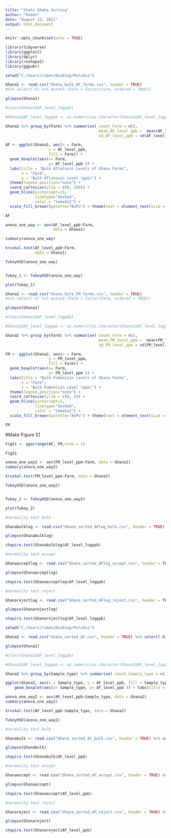 ---
title: "Stats Ghana Sorting"
author: "Ruben"
date: "August 12, 2021"
output: html_document
---

```{r setup, include=FALSE}
knitr::opts_chunk$set(echo = TRUE)
```


```{r}
library(tidyverse)
library(ggplot2)
library(dplyr)
library(reshape2)
library(ggpubr)

```


```{r}
setwd("C:/Users/ruben/Desktop/Rstudio")

Ghana1 <- read.csv("Ghana_bulk_AF_farms.csv", header = TRUE) 
#%>% select(-X) %>% mutate (Farm = factor(Farm, ordered = TRUE))

glimpse(Ghana1)

#class(Ghana1$AF_level_logppb)

#Ghana1$AF_level_logppb <- as.numeric(as.character(Ghana1$AF_level_logppb))


```

```{r}

Ghana1 %>% group_by(Farm) %>% summarise( count_Farm = n(), 
                                         mean_AF_level_ppb =  mean(AF_level_ppb), 
                                         sd_AF_level_ppb = sd(AF_level_ppb))


```


```{r}
AF <- ggplot(Ghana1, aes(x = Farm,
                   y = AF_level_ppb, 
                   fill = Farm)) + 
  geom_boxplot(aes(x= Farm, 
                   y= AF_level_ppb )) + 
  labs(title = "Bulk Aflatoxin Levels of Ghana Farms",
       x = "Farm",
       y = "Bulk Aflatoxin Level (ppb)") + 
  theme(legend.position="none") + 
  coord_cartesian(ylim = c(0, 100)) + 
  geom_hline(yintercept=15, 
             linetype="dashed", 
             color = "tomato2") + 
  scale_fill_brewer(palette="BuPu") + theme(text = element_text(size = 10)) 

AF
```



```{r}
anova_one_way <- aov(AF_level_ppb~Farm, 
                     data = Ghana1)

summary(anova_one_way)

kruskal.test(AF_level_ppb~Farm, 
             data = Ghana1)

```

```{r}
TukeyHSD(anova_one_way)


Tukey_1 <- TukeyHSD(anova_one_way)

plot(Tukey_1)

```
```{r}
Ghana2 <- read.csv("Ghana_bulk_FM_farms.csv", header = TRUE) 
#%>% select(-X) %>% mutate (Farm = factor(Farm, ordered = TRUE))

glimpse(Ghana2)

#class(Ghana1$AF_level_logppb)

#Ghana1$AF_level_logppb <- as.numeric(as.character(Ghana1$AF_level_logppb))


```

```{r}

Ghana2 %>% group_by(Farm) %>% summarise( count_Farm = n(), 
                                         mean_FM_level_ppm =  mean(FM_level_ppm), 
                                         sd_FM_level_ppm = sd(FM_level_ppm))


```


```{r}
FM <- ggplot(Ghana2, aes(x = Farm,
                   y = FM_level_ppm, 
                   fill = Farm)) + 
  geom_boxplot(aes(x= Farm, 
                   y= FM_level_ppm )) + 
  labs(title = "Bulk Fumonisin Levels of Ghana Farms",
       x = "Farm",
       y = "Bulk Fumonisin Level (ppm)") + 
  theme(legend.position="none") + 
  coord_cartesian(ylim = c(0, 6)) + 
  geom_hline(yintercept=2, 
             linetype="dashed", 
             color = "tomato2") + 
  scale_fill_brewer(palette="BuPu") + theme(text = element_text(size = 10)) 

FM
```

#Make Figure S1

```{r}
FigS1 <- ggarrange(AF, FM,nrow = 1)

FigS1
```




```{r}
anova_one_way2 <- aov(FM_level_ppm~Farm, data = Ghana2)
summary(anova_one_way2)

kruskal.test(FM_level_ppm~Farm, data = Ghana2)
```

```{r}
TukeyHSD(anova_one_way2)


Tukey_2 <- TukeyHSD(anova_one_way2)

plot(Tukey_2)

```





















```{r}
#normality test bulk

Ghanabulklog <- read.csv("Ghana_sorted_AFlog_bulk.csv", header = TRUE) %>% select(-X) %>% mutate (Sample_type = factor(Sample_type, ordered = TRUE))

glimpse(Ghanabulklog)

shapiro.test(Ghanabulklog$AF_level_logppb)

```

```{r}
#normality test accept

Ghanaacceptlog <- read.csv("Ghana_sorted_AFlog_accept.csv", header = TRUE) %>% select(-X) %>% mutate (Sample_type = factor(Sample_type, ordered = TRUE))

glimpse(Ghanaacceptlog)

shapiro.test(Ghanaacceptlog$AF_level_logppb)

```


```{r}
#normality test reject

Ghanarejectlog <- read.csv("Ghana_sorted_AFlog_reject.csv", header = TRUE) %>% select(-X) %>% mutate (Sample_type = factor(Sample_type, ordered = TRUE))

glimpse(Ghanarejectlog)

shapiro.test(Ghanarejectlog$AF_level_logppb)

```

```{r}
setwd("C:/Users/ruben/Desktop/Rstudio")

Ghana2 <- read.csv("Ghana_sorted_AF.csv", header = TRUE) %>% select(-X) %>% mutate (Sample_type = factor(Sample_type, ordered = TRUE))

glimpse(Ghana2)

#class(Ghana1$AF_level_logppb)

#Ghana1$AF_level_logppb <- as.numeric(as.character(Ghana1$AF_level_logppb))


```

```{r}

Ghana2 %>% group_by(Sample_type) %>% summarise( count_Sample_type = n(), mean_AF_level_ppb =  mean(AF_level_ppb), sd_AF_level_ppb = sd(AF_level_ppb))


```


```{r}
ggplot(Ghana2, aes(x = Sample_type, y = AF_level_ppb, fill = Sample_type)) +
    geom_boxplot(aes(x= Sample_type, y= AF_level_ppb )) + labs(title = "Aflatoxin Level of Ghana samples", x = "Sample Type", y = "Aflatoxin Level (ppb)") + theme(legend.position="none") + coord_cartesian(ylim = c(0, 80)) + geom_hline(yintercept=20, linetype="dashed", color = "tomato2") + scale_fill_brewer(palette="BuPu")
```



```{r}
anova_one_way2 <- aov(AF_level_ppb~Sample_type, data = Ghana2)
summary(anova_one_way2)
```


```{r}
kruskal.test(AF_level_ppb~Sample_type, data = Ghana2)


```


```{r}
TukeyHSD(anova_one_way2)
```

```{r}
#normality test bulk

Ghanabulk <- read.csv("Ghana_sorted_AF_bulk.csv", header = TRUE) %>% select(-X) %>% mutate (Sample_type = factor(Sample_type, ordered = TRUE))

glimpse(Ghanabulk)

shapiro.test(Ghanabulk$AF_level_ppb)

```

```{r}
#normality test accept

Ghanaaccept <- read.csv("Ghana_sorted_AF_accept.csv", header = TRUE) %>% select(-X) %>% mutate (Sample_type = factor(Sample_type, ordered = TRUE))

glimpse(Ghanaaccept)

shapiro.test(Ghanaaccept$AF_level_ppb)

```


```{r}
#normality test reject

Ghanareject <- read.csv("Ghana_sorted_AF_reject.csv", header = TRUE) %>% select(-X) %>% mutate (Sample_type = factor(Sample_type, ordered = TRUE))

glimpse(Ghanareject)

shapiro.test(Ghanareject$AF_level_ppb)

```

